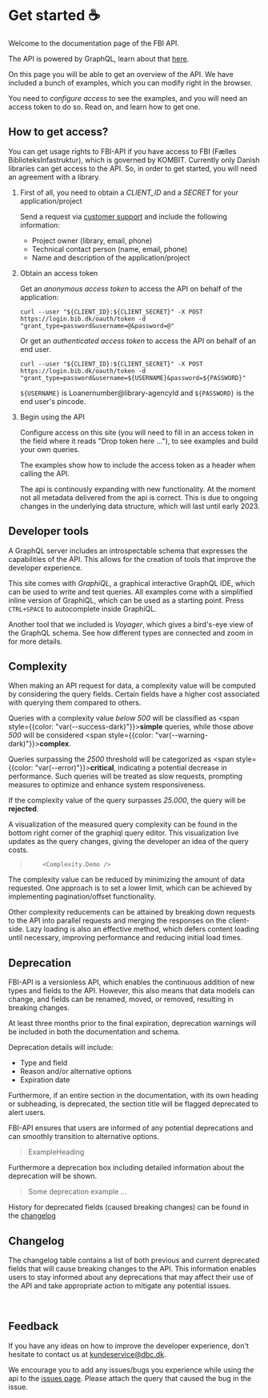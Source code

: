 # Get started :coffee:

Welcome to the documentation page of the FBI API.

The API is powered by GraphQL, learn about that [here](https://graphql.org/learn).

On this page you will be able to get an overview of the API. We have included a
bunch of examples, which you can modify right in the browser.

You need to _configure access_ to see the examples, and you will need an access token to do so.
Read on, and learn how to get one.

## How to get access?

You can get usage rights to FBI-API if you have access to FBI (Fælles BiblioteksInfastruktur), which is governed by KOMBIT.
Currently only Danish libraries can get access to the API. So, in order to get started, you will need an agreement with a library.

1. First of all, you need to obtain a _CLIENT_ID_ and a _SECRET_ for your application/project

   Send a request via [customer support](https://kundeservice.dbc.dk) and include the following information:

   - Project owner (library, email, phone)
   - Technical contact person (name, email, phone)
   - Name and description of the application/project

2. Obtain an access token

   Get an _anonymous access token_ to access the API on behalf of the application:

   ```
   curl --user "${CLIENT_ID}:${CLIENT_SECRET}" -X POST https://login.bib.dk/oauth/token -d "grant_type=password&username=@&password=@"
   ```

   Or get an _authenticated access token_ to access the API on behalf of an end user.

   ```
   curl --user "${CLIENT_ID}:${CLIENT_SECRET}" -X POST https://login.bib.dk/oauth/token -d "grant_type=password&username=${USERNAME}&password=${PASSWORD}"
   ```

   `${USERNAME}` is Loanernumber@library-agencyId and `${PASSWORD}` is the end user's pincode.

3. Begin using the API

   Configure access on this site (you will need to fill in an access token in the field where it reads "Drop token here ..."), to see
   examples and build your own queries.

   The examples show how to include the access token as a header when calling the API.

   The api is continously expanding with new functionality.
   At the moment not all metadata delivered from the api is correct. This is due to ongoing changes in the underlying data structure, which will last until early 2023.

## Developer tools

A GraphQL server includes an introspectable schema that expresses the capabilities of the API.
This allows for the creation of tools that improve the developer experience.

This site comes with _GraphiQL_,
a graphical interactive GraphQL IDE, which can be used to write and test queries.
All examples come with a simplified inline version of GraphiQL, which can be used as a starting point.
Press `CTRL+SPACE` to autocomplete inside GraphiQL.

Another tool that we included is _Voyager_, which gives a bird's-eye view of the
GraphQL schema. See how different types are connected and zoom in for more details.

## Complexity

When making an API request for data, a complexity value will be computed by considering the query fields.
Certain fields have a higher cost associated with querying them compared to others.

Queries with a complexity value _below 500_ will be classified as <span style={{color: "var(--success-dark)"}}>**simple**</span> queries, while
those _above 500_ will be considered <span style={{color: "var(--warning-dark)"}}>**complex**</span>.

Queries surpassing the _2500_ threshold will be categorized as <span style={{color: "var(--error)"}}>**critical**</span>, indicating a potential decrease in performance.
Such queries will be treated as slow requests, prompting measures to optimize and enhance system responsiveness.

If the complexity value of the query surpasses _25.000_, the query will be **rejected**.

A visualization of the measured query complexity can be found in the bottom right corner of the graphiql query editor.
This visualization live updates as the query changes, giving the developer an idea of the query costs.

>         <Complexity.Demo />

The complexity value can be reduced by minimizing the amount of data requested. One approach is to set a lower limit, which can be achieved by implementing pagination/offset functionality.

Other complexity reducements can be attained by breaking down requests to the API into parallel requests and merging the responses on the client-side.
Lazy loading is also an effective method, which defers content loading until necessary, improving performance and reducing initial load times.

## Deprecation

FBI-API is a versionless API, which enables the continuous addition of new types and fields to the API. However, this also means that data models can change, and fields can be renamed, moved, or removed, resulting in breaking changes.

At least three months prior to the final expiration, deprecation warnings will be included in both the documentation and schema.

Deprecation details will include:

- Type and field
- Reason and/or alternative options
- Expiration date

Furthermore, if an entire section in the documentation, with its own heading or subheading, is deprecated, the section title will be flagged deprecated to alert users.

FBI-API ensures that users are informed of any potential deprecations and can smoothly transition to alternative options.

> <DeprecationTitle>ExampleHeading</DeprecationTitle>

Furthermore a deprecation box including detailed information about the deprecation will be shown.

> <DeprecationBox deprecated="01/01-2099" expires="01/01-2100">
>   Some deprecation example ...
> </DeprecationBox>

History for deprecated fields (caused breaking changes) can be found in the [changelog](#Changelog)

## Changelog

The changelog table contains a list of both previous and current deprecated fields that will cause breaking changes to the API. This information enables users to stay informed about any deprecations that may affect their use of the API and take appropriate action to mitigate any potential issues.

<br />

<Changelog />

## Feedback

If you have any ideas on how to improve the developer experience, don't hesitate to contact us at [kundeservice@dbc.dk](mailto:kundeservice@dbc.dk).

We encourage you to add any issues/bugs you experience while using the api to the [issues page](https://github.com/DBCDK/fbi-api-gateway/issues).
Please attach the query that caused the bug in the issue.
